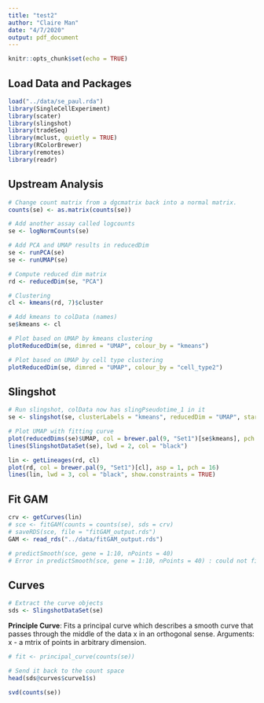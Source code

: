 ```yaml
---
title: "test2"
author: "Claire Man"
date: "4/7/2020"
output: pdf_document
---
```


```r
knitr::opts_chunk$set(echo = TRUE)
```

## Load Data and Packages
```r
load("../data/se_paul.rda")
library(SingleCellExperiment)
library(scater)
library(slingshot)
library(tradeSeq)
library(mclust, quietly = TRUE)
library(RColorBrewer)
library(remotes)
library(readr)
```
  
  
## Upstream Analysis  
```r
# Change count matrix from a dgcmatrix back into a normal matrix. 
counts(se) <- as.matrix(counts(se))

# Add another assay called logcounts
se <- logNormCounts(se)

# Add PCA and UMAP results in reducedDim
se <- runPCA(se)
se <- runUMAP(se)

# Compute reduced dim matrix
rd <- reducedDim(se, "PCA")

# Clustering
cl <- kmeans(rd, 7)$cluster

# Add kmeans to colData (names)
se$kmeans <- cl

# Plot based on UMAP by kmeans clustering
plotReducedDim(se, dimred = "UMAP", colour_by = "kmeans") 

# Plot based on UMAP by cell type clustering
plotReducedDim(se, dimred = "UMAP", colour_by = "cell_type2") 
```
  
  
## Slingshot  
```r
# Run slingshot, colData now has slingPseudotime_1 in it
se <- slingshot(se, clusterLabels = "kmeans", reducedDim = "UMAP", start.clus = 3)

# Plot UMAP with fitting curve
plot(reducedDims(se)$UMAP, col = brewer.pal(9, "Set1")[se$kmeans], pch = 16, asp = 1)
lines(SlingshotDataSet(se), lwd = 2, col = "black")

lin <- getLineages(rd, cl)
plot(rd, col = brewer.pal(9, "Set1")[cl], asp = 1, pch = 16)
lines(lin, lwd = 3, col = "black", show.constraints = TRUE)
```
  
  
## Fit GAM
```r
crv <- getCurves(lin)
# sce <- fitGAM(counts = counts(se), sds = crv)
# saveRDS(sce, file = "fitGAM_output.rds")
GAM <- read_rds("../data/fitGAM_output.rds")
```
  
```r
# predictSmooth(sce, gene = 1:10, nPoints = 40) 
# Error in predictSmooth(sce, gene = 1:10, nPoints = 40) : could not find function "predictSmooth"
```
  
  
## Curves
```r
# Extract the curve objects
sds <- SlingshotDataSet(se)
```
  
**Principle Curve**: Fits a principal curve which describes a smooth curve that passes through the middle of the data x in an orthogonal sense. 
Arguments: x - a mtrix of points in arbitrary dimension. 
```r
# fit <- principal_curve(counts(se))
```
  
```r
# Send it back to the count space
head(sds@curves$curve1$s)

svd(counts(se))
```





